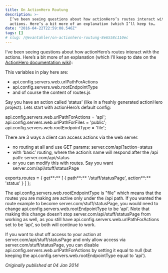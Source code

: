 ```yaml
---
title: On ActionHero Routung
description: >-
  I’ve been seeing questions about how actionHero’s routes interact with the
  actions. Here’s a bit more of an explanation (which I’ll keep to…
date: "2016-04-22T22:59:08.546Z"
tags: []
# slug: /@evantahler/on-actionhero-routung-8e6558c110ec
---
```


I’ve been seeing questions about how actionHero’s routes interact with the actions. Here’s a bit more of an explanation (which I’ll keep to date on the [ActionHero documentation wiki](http://www.actionherojs.com/docs)):

This variables in play here are:

- api.config.servers.web.urlPathForActions
- api.config.servers.web.rootEndpointType
- and of course the content of routes.js

Say you have an action called ‘status’ (like in a freshly generated actionHero project). Lets start with actionHero’s default config:

api.config.servers.web.urlPathForActions = 'api'; api.config.servers.web.urlPathForFiles = 'public'; api.config.servers.web.rootEndpointType = 'file';

There are 3 ways a client can access actions via the web server.

- no routing at all and use GET params: server.com/api?action=status
- with ‘basic’ routing, where the action’s name will respond after the /api path: server.com/api/status
- or you can modify this with routes. Say you want server.com/api/stuff/statusPage

exports.routes **\=** {
get**:** \[
{ path**:** '/stuff/statusPage', action**:** 'status' }
\]
};

The api.config.servers.web.rootEndpointType is "file" which means that the routes you are making are active only under the /api path. If you wanted the route example to become server.com/stuff/statusPage, you would need to change api.config.servers.web.rootEndpointType to be ‘api’. Note that making this change doesn’t stop server.com/api/stuff/statusPage from working as well, as you still have api.config.servers.web.urlPathForActions set to be ‘api’, so both will continue to work.

If you want to shut off access to your action at server.com/api/stuff/statusPage and only allow access via server.com/stuff/statusPage, you can disable api.config.servers.web.urlPathForActions by setting it equal to null (but keeping the api.config.servers.web.rootEndpointType equal to ‘api’).

_Originally published at 04 Jan 2014_
